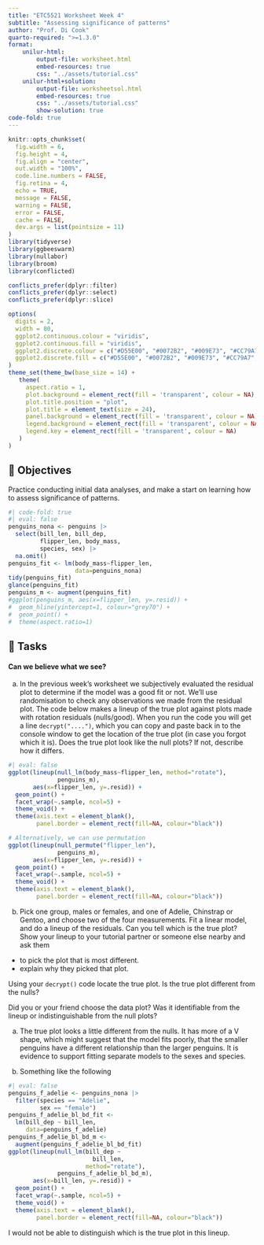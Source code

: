 ```yaml
---
title: "ETC5521 Worksheet Week 4"
subtitle: "Assessing significance of patterns"
author: "Prof. Di Cook"
quarto-required: ">=1.3.0"
format:
    unilur-html:
        output-file: worksheet.html
        embed-resources: true
        css: "../assets/tutorial.css"
    unilur-html+solution:
        output-file: worksheetsol.html
        embed-resources: true
        css: "../assets/tutorial.css"
        show-solution: true
code-fold: true
---
```


```r
knitr::opts_chunk$set(
  fig.width = 6,
  fig.height = 4,
  fig.align = "center",
  out.width = "100%",
  code.line.numbers = FALSE,
  fig.retina = 4,
  echo = TRUE,
  message = FALSE,
  warning = FALSE,
  error = FALSE,
  cache = FALSE,
  dev.args = list(pointsize = 11)
)
library(tidyverse)
library(ggbeeswarm)
library(nullabor)
library(broom)
library(conflicted)

conflicts_prefer(dplyr::filter)
conflicts_prefer(dplyr::select)
conflicts_prefer(dplyr::slice)

options(
  digits = 2,
  width = 80,
  ggplot2.continuous.colour = "viridis",
  ggplot2.continuous.fill = "viridis",
  ggplot2.discrete.colour = c("#D55E00", "#0072B2", "#009E73", "#CC79A7", "#E69F00", "#56B4E9", "#F0E442"),
  ggplot2.discrete.fill = c("#D55E00", "#0072B2", "#009E73", "#CC79A7", "#E69F00", "#56B4E9", "#F0E442")
)
theme_set(theme_bw(base_size = 14) +
   theme(
     aspect.ratio = 1,
     plot.background = element_rect(fill = 'transparent', colour = NA),
     plot.title.position = "plot",
     plot.title = element_text(size = 24),
     panel.background = element_rect(fill = 'transparent', colour = NA),
     legend.background = element_rect(fill = 'transparent', colour = NA),
     legend.key = element_rect(fill = 'transparent', colour = NA)
   )
)
```

## 🎯 Objectives

Practice conducting initial data analyses, and make a start on learning how to assess significance of patterns. 

```r
#| code-fold: true
#| eval: false
penguins_nona <- penguins |>
  select(bill_len, bill_dep, 
         flipper_len, body_mass, 
         species, sex) |>
  na.omit()
penguins_fit <- lm(body_mass~flipper_len,
                   data=penguins_nona)
tidy(penguins_fit)
glance(penguins_fit)
penguins_m <- augment(penguins_fit)
#ggplot(penguins_m, aes(x=flipper_len, y=.resid)) +
#  geom_hline(yintercept=1, colour="grey70") +
#  geom_point() +
#  theme(aspect.ratio=1)
```

## 🧩 Tasks 

#### Can we believe what we see?

a. In the previous week's worksheet we subjectively evaluated the residual plot to determine if the model was a good fit or not. We'll use randomisation to check any observations we made from the residual plot. The code below makes a lineup of the true plot against plots made with rotation residuals (nulls/good). When you run the code you will get a line `decrypt("....")`, which you can copy and paste back in to the console window to get the location of the true plot (in case you forgot which it is). Does the true plot look like the null plots? If not, describe how it differs.

```r
#| eval: false
ggplot(lineup(null_lm(body_mass~flipper_len, method="rotate"),
              penguins_m),
       aes(x=flipper_len, y=.resid)) +
  geom_point() +
  facet_wrap(~.sample, ncol=5) +
  theme_void() +
  theme(axis.text = element_blank(), 
        panel.border = element_rect(fill=NA, colour="black"))

# Alternatively, we can use permutation
ggplot(lineup(null_permute("flipper_len"),
              penguins_m),
       aes(x=flipper_len, y=.resid)) +
  geom_point() +
  facet_wrap(~.sample, ncol=5) +
  theme_void() +
  theme(axis.text = element_blank(), 
        panel.border = element_rect(fill=NA, colour="black"))
```

b. Pick one group, males or females, and one of Adelie, Chinstrap or Gentoo, and choose two of the four measurements. Fit a linear model, and do a lineup of the residuals. Can you tell which is the true plot? Show your lineup to your tutorial partner or someone else nearby and ask them 

 - to pick the plot that is most different.
 - explain why they picked that plot.
 
Using your `decrypt()` code locate the true plot. Is the true plot different from the nulls?

Did you or your friend choose the data plot? Was it identifiable from the lineup or indistinguishable from the null plots?

::: unilur-solution
a. The true plot looks a little different from the nulls. It has more of a V shape, which might suggest that the model fits poorly, that the smaller penguins have a different relationship than the larger penguins. It is evidence to support fitting separate models to the sexes and species.

b. Something like the following

```r
#| eval: false
penguins_f_adelie <- penguins_nona |>
  filter(species == "Adelie",
         sex == "female")
penguins_f_adelie_bl_bd_fit <- 
  lm(bill_dep ~ bill_len,
     data=penguins_f_adelie)
penguins_f_adelie_bl_bd_m <-
  augment(penguins_f_adelie_bl_bd_fit)
ggplot(lineup(null_lm(bill_dep ~ 
                        bill_len,
                      method="rotate"),
              penguins_f_adelie_bl_bd_m),
       aes(x=bill_len, y=.resid)) +
  geom_point() +
  facet_wrap(~.sample, ncol=5) +
  theme_void() +
  theme(axis.text = element_blank(), 
        panel.border = element_rect(fill=NA, colour="black"))
```

I would not be able to distinguish which is the true plot in this lineup.

:::

